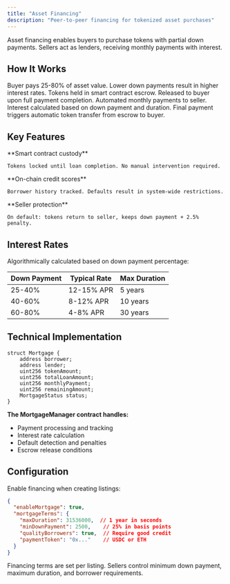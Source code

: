 ```yaml
---
title: "Asset Financing"
description: "Peer-to-peer financing for tokenized asset purchases"
---
```


Asset financing enables buyers to purchase tokens with partial down payments. Sellers act as lenders, receiving monthly payments with interest.

## How It Works

<Steps>
  <Step title="Down Payment">
    Buyer pays 25-80% of asset value. Lower down payments result in higher interest rates.
  </Step>
  
  <Step title="Escrow Lock">
    Tokens held in smart contract escrow. Released to buyer upon full payment completion.
  </Step>
  
  <Step title="Monthly Payments">
    Automated monthly payments to seller. Interest calculated based on down payment and duration.
  </Step>
  
  <Step title="Completion">
    Final payment triggers automatic token transfer from escrow to buyer.
  </Step>
</Steps>

## Key Features

<Columns cols={3}>
  <Card title="Automated Escrow" icon="lock">
    **Smart contract custody**
    
    Tokens locked until loan completion. No manual intervention required.
  </Card>
  
  <Card title="Credit Verification" icon="shield-check">
    **On-chain credit scores**
    
    Borrower history tracked. Defaults result in system-wide restrictions.
  </Card>
  
  <Card title="Default Protection" icon="hands">
    **Seller protection**
    
    On default: tokens return to seller, keeps down payment + 2.5% penalty.
  </Card>
</Columns>

## Interest Rates

Algorithmically calculated based on down payment percentage:

| Down Payment | Typical Rate | Max Duration |
|--------------|--------------|--------------|
| 25-40% | 12-15% APR | 5 years |
| 40-60% | 8-12% APR | 10 years |
| 60-80% | 4-8% APR | 30 years |

## Technical Implementation

```solidity
struct Mortgage {
    address borrower;
    address lender;
    uint256 tokenAmount;
    uint256 totalLoanAmount;
    uint256 monthlyPayment;
    uint256 remainingAmount;
    MortgageStatus status;
}
```

**The MortgageManager contract handles:**

- Payment processing and tracking
- Interest rate calculation
- Default detection and penalties
- Escrow release conditions

## Configuration
Enable financing when creating listings:

```json
{
  "enableMortgage": true,
  "mortgageTerms": {
    "maxDuration": 31536000,  // 1 year in seconds
    "minDownPayment": 2500,    // 25% in basis points
    "qualityBorrowers": true,  // Require good credit
    "paymentToken": "0x..."    // USDC or ETH
  }
}
```

<Note>
Financing terms are set per listing. Sellers control minimum down payment, maximum duration, and borrower requirements.
</Note>
